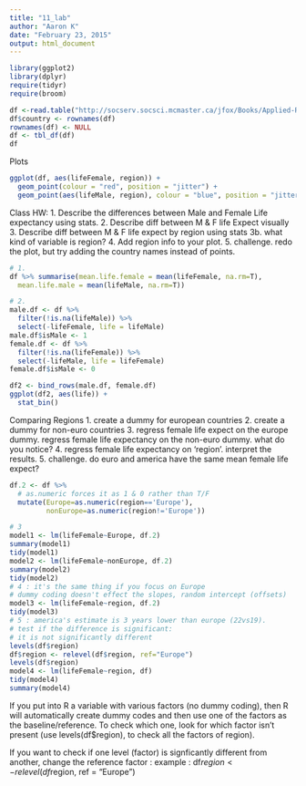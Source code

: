 ```yaml
---
title: "11_lab"
author: "Aaron K"
date: "February 23, 2015"
output: html_document
---
```


```r
library(ggplot2)
library(dplyr)
require(tidyr)
require(broom)

df <-read.table("http://socserv.socsci.mcmaster.ca/jfox/Books/Applied-Regression-2E/datasets/UnitedNations.txt")
df$country <- rownames(df)
rownames(df) <- NULL
df <- tbl_df(df)
df
```

Plots
```r
ggplot(df, aes(lifeFemale, region)) +
  geom_point(colour = "red", position = "jitter") +
  geom_point(aes(lifeMale, region), colour = "blue", position = "jitter")
```

Class HW:
1. Describe the differences between Male and Female Life expectancy using stats.
2. Describe diff between M & F life Expect visually 
3. Describe diff between M & F life expect by region using stats
3b. what kind of variable is region?
4. Add region info to your plot.
5. challenge. redo the plot, but try adding the country names instead of points.

```r
# 1.
df %>% summarise(mean.life.female = mean(lifeFemale, na.rm=T), 
  mean.life.male = mean(lifeMale, na.rm=T))

# 2.
male.df <- df %>%
  filter(!is.na(lifeMale)) %>%
  select(-lifeFemale, life = lifeMale)
male.df$isMale <- 1
female.df <- df %>%
  filter(!is.na(lifeFemale)) %>%
  select(-lifeMale, life = lifeFemale)
female.df$isMale <- 0

df2 <- bind_rows(male.df, female.df)
ggplot(df2, aes(life)) +
  stat_bin()

```

Comparing Regions
1. create a dummy for european countries
2. create a dummy for non-euro countries
3. regress female life expect on the europe dummy. regress female life expectancy on the non-euro dummy. what do you notice?
4. regress female life expectancy on 'region'. interpret the results.
5. challenge. do euro and america have the same mean female life expect?

```r

df.2 <- df %>%
  # as.numeric forces it as 1 & 0 rather than T/F
  mutate(Europe=as.numeric(region=='Europe'),
         nonEurope=as.numeric(region!='Europe')) 

# 3
model1 <- lm(lifeFemale~Europe, df.2)
summary(model1)
tidy(model1)
model2 <- lm(lifeFemale~nonEurope, df.2)
summary(model2)
tidy(model2)
# 4 : it's the same thing if you focus on Europe
# dummy coding doesn't effect the slopes, random intercept (offsets)
model3 <- lm(lifeFemale~region, df.2)
tidy(model3)
# 5 : america's estimate is 3 years lower than europe (22vs19). 
# test if the difference is significant:
# it is not significantly different
levels(df$region)
df$region <- relevel(df$region, ref="Europe")
levels(df$region)
model4 <- lm(lifeFemale~region, df)
tidy(model4)
summary(model4)

```

If you put into R a variable with various factors (no dummy coding), then R will automatically create dummy codes and then use one of the factors as the baseline/reference. To check which one, look for which factor isn't present (use levels(df$region), to check all the factors of region). 

If you want to check if one level (factor) is signficantly different from another, change the reference factor : 
example : 
df$region  <- relevel(df$region, ref = "Europe")
